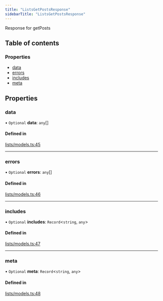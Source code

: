 ```yaml
---
title: "ListsGetPostsResponse"
sidebarTitle: "ListsGetPostsResponse"
---
```


Response for getPosts

## Table of contents

### Properties

- [data](/xdks/typescript/reference/interfaces/ListsGetPostsResponse#data)
- [errors](/xdks/typescript/reference/interfaces/ListsGetPostsResponse#errors)
- [includes](/xdks/typescript/reference/interfaces/ListsGetPostsResponse#includes)
- [meta](/xdks/typescript/reference/interfaces/ListsGetPostsResponse#meta)

## Properties

### data

• `Optional` **data**: `any`[]

#### Defined in

[lists/models.ts:45](https://github.com/xdevplatform/xdk/blob/298ca9350d035e40e7c8ee0753c50052819a41e2/xdk/typescript/src/lists/models.ts#L45)

___

### errors

• `Optional` **errors**: `any`[]

#### Defined in

[lists/models.ts:46](https://github.com/xdevplatform/xdk/blob/298ca9350d035e40e7c8ee0753c50052819a41e2/xdk/typescript/src/lists/models.ts#L46)

___

### includes

• `Optional` **includes**: `Record`\<`string`, `any`\>

#### Defined in

[lists/models.ts:47](https://github.com/xdevplatform/xdk/blob/298ca9350d035e40e7c8ee0753c50052819a41e2/xdk/typescript/src/lists/models.ts#L47)

___

### meta

• `Optional` **meta**: `Record`\<`string`, `any`\>

#### Defined in

[lists/models.ts:48](https://github.com/xdevplatform/xdk/blob/298ca9350d035e40e7c8ee0753c50052819a41e2/xdk/typescript/src/lists/models.ts#L48)
